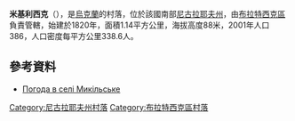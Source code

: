 {{coord|47|45|33|N|31|42|58|E|scale:100000|display=title}}

'''米基利西克'''（{{lang-uk|Микільське}}），是[[烏克蘭|烏克蘭]]的村落，位於該國南部[[尼古拉耶夫州|尼古拉耶夫州]]，由[[布拉特西克區|布拉特西克區]]負責管轄，始建於1820年，面積1.14平方公里，海拔高度88米，2001年人口386，人口密度每平方公里338.6人。

==參考資料==
* [http://weather.in.ua/ua/nikolaevskaja/15491 Погода в селі Микільське] {{Wayback|url=http://weather.in.ua/ua/nikolaevskaja/15491 |date=20160606200039 }}

[[Category:尼古拉耶夫州村落|Category:尼古拉耶夫州村落]]
[[Category:布拉特西克區村落|Category:布拉特西克區村落]]


{{Mykolaiv-geo-stub}}